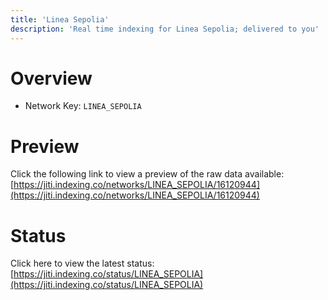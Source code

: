 ```yaml
---
title: 'Linea Sepolia'
description: 'Real time indexing for Linea Sepolia; delivered to you'
---
```


# Overview
- Network Key: `LINEA_SEPOLIA`

# Preview
Click the following link to view a preview of the raw data available: [https://jiti.indexing.co/networks/LINEA_SEPOLIA/16120944](https://jiti.indexing.co/networks/LINEA_SEPOLIA/16120944)

# Status
Click here to view the latest status: [https://jiti.indexing.co/status/LINEA_SEPOLIA](https://jiti.indexing.co/status/LINEA_SEPOLIA)
